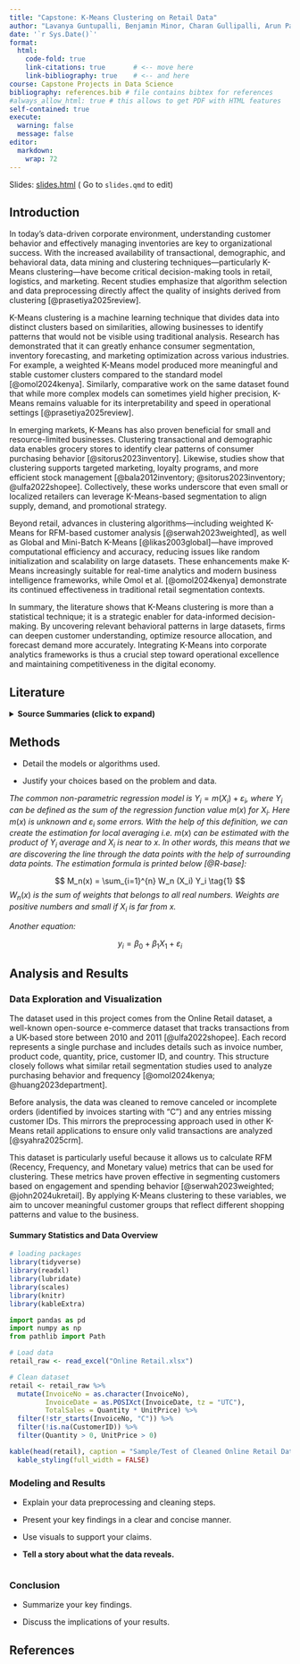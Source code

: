 ```yaml
---
title: "Capstone: K-Means Clustering on Retail Data"
author: "Lavanya Guntupalli, Benjamin Minor, Charan Gullipalli, Arun Pandian"
date: '`r Sys.Date()`'
format:
  html:
    code-fold: true
    link-citations: true       # <-- move here
    link-bibliography: true    # <-- and here
course: Capstone Projects in Data Science
bibliography: references.bib # file contains bibtex for references
#always_allow_html: true # this allows to get PDF with HTML features
self-contained: true
execute: 
  warning: false
  message: false
editor: 
  markdown: 
    wrap: 72
---
```


Slides: [slides.html](slides.html){target="_blank"} ( Go to `slides.qmd`
to edit)



## Introduction

In today's data-driven corporate environment, understanding customer behavior and effectively managing inventories are key to organizational success. With the increased availability of transactional, demographic, and behavioral data, data mining and clustering techniques—particularly K-Means clustering—have become critical decision-making tools in retail, logistics, and marketing. Recent studies emphasize that algorithm selection and data preprocessing directly affect the quality of insights derived from clustering [@prasetiya2025review].

K-Means clustering is a machine learning technique that divides data into distinct clusters based on similarities, allowing businesses to identify patterns that would not be visible using traditional analysis. Research has demonstrated that it can greatly enhance consumer segmentation, inventory forecasting, and marketing optimization across various industries. For example, a weighted K-Means model produced more meaningful and stable customer clusters compared to the standard model [@omol2024kenya]. Similarly, comparative work on the same dataset found that while more complex models can sometimes yield higher precision, K-Means remains valuable for its interpretability and speed in operational settings [@prasetiya2025review].

In emerging markets, K-Means has also proven beneficial for small and resource-limited businesses. Clustering transactional and demographic data enables grocery stores to identify clear patterns of consumer purchasing behavior [@sitorus2023inventory]. Likewise, studies show that clustering supports targeted marketing, loyalty programs, and more efficient stock management [@bala2012inventory; @sitorus2023inventory; @ulfa2022shopee]. Collectively, these works underscore that even small or localized retailers can leverage K-Means-based segmentation to align supply, demand, and promotional strategy.

Beyond retail, advances in clustering algorithms—including weighted K-Means for RFM-based customer analysis [@serwah2023weighted], as well as Global and Mini-Batch K-Means [@likas2003global]—have improved computational efficiency and accuracy, reducing issues like random initialization and scalability on large datasets. These enhancements make K-Means increasingly suitable for real-time analytics and modern business intelligence frameworks, while Omol et al. [@omol2024kenya] demonstrate its continued effectiveness in traditional retail segmentation contexts.

In summary, the literature shows that K-Means clustering is more than a statistical technique; it is a strategic enabler for data-informed decision-making. By uncovering relevant behavioral patterns in large datasets, firms can deepen customer understanding, optimize resource allocation, and forecast demand more accurately. Integrating K-Means into corporate analytics frameworks is thus a crucial step toward operational excellence and maintaining competitiveness in the digital economy.



## Literature

<details>
<summary><strong>Source Summaries (click to expand)</strong></summary>

<div class="markdown" style="margin-top:1rem;">

### Benjamin Minor — Literature Review

**Customer Analytics for Online Retailers Using Weighted K-Means and RFM Analysis**  
[PDF Link](https://pdfs.semanticscholar.org/2094/679b670242e4177670b839fd7736fc454afa.pdf)  
The paper looks at how online shops can do a better job grouping their customers. The authors say this is important because regular K Means can give weak groups, which makes it harder for businesses to target the right people. They used a UK online retail dataset, built recency, frequency, and monetary features, and then ran both standard K Means and a weighted version to see which worked better. The weighted method came out stronger, with a silhouette score of about 0.40 compared to 0.30 for the normal version. One drawback is that using just RFM features leaves out other behaviors, so the results do not show the full picture of customer activity.  

**An Exploration of Clustering Algorithms for Customer Segmentation in the UK Retail Market**  
[PDF Link](https://arxiv.org/pdf/2402.04103)  
The paper compares different clustering methods to see which one makes the best customer groups. This matters for retail because the choice of algorithm changes how useful the clusters are for marketing and planning. The authors took the same UK online retail dataset, used RFM features, and tested K Means, Gaussian Mixture Models, DBSCAN, BIRCH, and agglomerative clustering. They compared the results with silhouette scores. Gaussian Mixture Models did the best with a score close to 0.80, while K Means and the other methods were lower. A limitation is that the dataset only had transaction data, so there were no demographics or other factors that could make the groups more detailed.  

**Application Of K-Means Clustering For Customer Segmentation In Grocery Stores In Kenya**  
[Article Link](https://ijstm.inarah.co.id/index.php/ijstm/article/view/1024)  
This article looked at how grocery stores in Kenya used K-Means clustering to group their customers. They worked with both transaction and demographic data, cleaned it up, and then tested different numbers of clusters with the elbow method. The clusters showed clear groups of shoppers with different buying habits. By knowing these groups, the stores could adjust marketing and stock decisions. The main point is that even in smaller or resource-limited businesses, clustering can help them better understand and serve customers.  

**Applying K-Means Clustering for User Profiling in Retail: A Department Store Case Study**  
[PDF Link](https://www.atlantis-press.com/article/125992628.pdf)  
This case study focused on a department store that used customer and membership data to apply K-Means clustering. They tested different cluster sizes with the elbow method and Calinski-Harabasz index, and ended up with four customer profiles. These profiles were based on things like spending level, age, and shopping frequency. From the results, the store could build more targeted marketing and loyalty programs. The takeaway is that K-Means can break down a broad customer base into smaller groups, making it easier for retailers to plan strategies.  

**Customer Segmentation Using RFM and K-Means Clustering to Support CRM in Retail Industry**  
[ResearchGate Link](https://www.researchgate.net/publication/394047969_Customer_Segmentation_Using_RFM_and_K-Means_Clustering_to_Support_CRM_in_Retail_Industry)  
This paper looks at a small local retailer with about 2,300 transactions over three years and asks how they can split customers into groups using K Means with RFM features. It matters because smaller shops usually don’t have advanced analytics tools but still need to know who their loyal or at-risk customers are. The authors cleaned and normalized the data, applied K Means, and used the elbow method to choose four clusters. They labeled them loyal, potential loyalists, at risk, and one time buyers. The results gave the shop useful customer groups, but the limits were that the dataset was small and static and didn’t include other behaviors like browsing or reviews.  

**Product Clustering Analysis on the Marketplace Using K Means Approach (Case Study: Shopee)**  
[ResearchGate Link](https://www.researchgate.net/publication/365377295_PRODUCT_CLUSTERING_ANALYSIS_ON_THE_MARKETPLACE_USING_K-MEANS_APPROACH_CASE_STUDY_SHOPEE)  
This study used Shopee marketplace data to group products instead of customers. The goal was to see which products act alike based on attributes like price, ratings, and stock. It’s important because sellers need to know which products belong together so they can adjust pricing, promotions, and inventory. The authors scraped product data, processed it, and ran K Means with different cluster sizes, checking results with the Davies-Bouldin Index. They found that three or four clusters worked best depending on the category. The results gave decent product groupings, but there were limits: scraped data can be noisy, categories can be too broad, and seasonal changes in demand were not included.  

</div>
</details>
 

</div>
</details>

## Methods

-   Detail the models or algorithms used.

-   Justify your choices based on the problem and data.

*The common non-parametric regression model is*
$Y_i = m(X_i) + \varepsilon_i$*, where* $Y_i$ *can be defined as the sum
of the regression function value* $m(x)$ *for* $X_i$*. Here* $m(x)$ *is
unknown and* $\varepsilon_i$ *some errors. With the help of this
definition, we can create the estimation for local averaging i.e.*
$m(x)$ *can be estimated with the product of* $Y_i$ *average and* $X_i$
*is near to* $x$*. In other words, this means that we are discovering
the line through the data points with the help of surrounding data
points. The estimation formula is printed below [@R-base]:*

$$
M_n(x) = \sum_{i=1}^{n} W_n (X_i) Y_i  \tag{1}
$$$W_n(x)$ *is the sum of weights that belongs to all real numbers.
Weights are positive numbers and small if* $X_i$ *is far from* $x$*.*

*Another equation:*

$$
y_i = \beta_0 + \beta_1 X_1 +\varepsilon_i
$$

## Analysis and Results

### Data Exploration and Visualization

The dataset used in this project comes from the Online Retail dataset, a well-known open-source e-commerce dataset that tracks transactions from a UK-based store between 2010 and 2011 [@ulfa2022shopee]. Each record represents a single purchase and includes details such as invoice number, product code, quantity, price, customer ID, and country. This structure closely follows what similar retail segmentation studies used to analyze purchasing behavior and frequency [@omol2024kenya; @huang2023department].

Before analysis, the data was cleaned to remove canceled or incomplete orders (identified by invoices starting with “C”) and any entries missing customer IDs. This mirrors the preprocessing approach used in other K-Means retail applications to ensure only valid transactions are analyzed [@syahra2025crm].

This dataset is particularly useful because it allows us to calculate RFM (Recency, Frequency, and Monetary value) metrics that can be used for clustering. These metrics have proven effective in segmenting customers based on engagement and spending behavior [@serwah2023weighted; @john2024ukretail]. By applying K-Means clustering to these variables, we aim to uncover meaningful customer groups that reflect different shopping patterns and value to the business.

#### Summary Statistics and Data Overview

```r
# loading packages 
library(tidyverse)
library(readxl)
library(lubridate)
library(scales)
library(knitr)
library(kableExtra)
```

```python
import pandas as pd
import numpy as np
from pathlib import Path
```

```r
# Load data
retail_raw <- read_excel("Online Retail.xlsx")

# Clean dataset
retail <- retail_raw %>%
  mutate(InvoiceNo = as.character(InvoiceNo),
         InvoiceDate = as.POSIXct(InvoiceDate, tz = "UTC"),
         TotalSales = Quantity * UnitPrice) %>%
  filter(!str_starts(InvoiceNo, "C")) %>%
  filter(!is.na(CustomerID)) %>%
  filter(Quantity > 0, UnitPrice > 0)

kable(head(retail), caption = "Sample/Test of Cleaned Online Retail Data") %>%
  kable_styling(full_width = FALSE)

```

### Modeling and Results

-   Explain your data preprocessing and cleaning steps.

-   Present your key findings in a clear and concise manner.

-   Use visuals to support your claims.

-   **Tell a story about what the data reveals.**

```r

```

### Conclusion

-   Summarize your key findings.

-   Discuss the implications of your results.

## References
::: {#refs .hanging-indent}
:::

